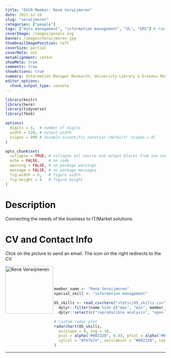```yaml
---
title: "OSCR Member: René Verwijmeren"
date: 2021-12-16
slug: "verwijmeren"
categories: ["people"]
tags: ["data management", "information management", "UL", "ERS"] # top 3 categories + unique + school
coverImage: /images/people.svg
banner: /images/Verwijmeren.jpg
thumbnailImagePosition: left
coverSize: partial
coverMeta: out
metaAlignment: center
showMeta: true
comments: true
showActions: true
summary: Information Manager Research, University Library & Erasmus Research Services
editor_options: 
  chunk_output_type: console
---
```


```r

library(knitr)
library(here)
library(tidyverse)
library(fmsb)

options(
  digits = 4,  # number of digits
  width = 120, # output width
  scipen = 999 # disable scientific notation (default: scipen = 0)
)

opts_chunk$set(
  collapse = TRUE, # collapse all source and output blocks from one code chunk into a single block
  echo = FALSE,    # no code
  warning = FALSE, # no package warnings
  message = FALSE, # no package messages
  fig.width = 6,   # figure width
  fig.height = 6   # figure height
)

```

# Description

Connecting the needs of the business to IT/Market solutions.
 
# CV and Contact Info

Click on the picture to send an email. The icon on the right redirects to the CV.

<!-- EMAIL -->
<p>
  <a href="mailto:rene.verwijmeren@eur.nl">
  <img border="0" alt="René Verwijmeren" src="/images/Verwijmeren.jpg" width="150" height="150" align="left">
  </a>
</p>

<!-- CV -->
<p align="center">
  <a href="https://www.linkedin.com/in/ren%C3%A9-verwijmeren-77446012/" class="fa fa-file fa-2x" style="color:#00B969;">
  </a>
</p>

<BR><BR><BR>

<!-- # Expertise -->

```r

member_name <- "René Verwijmeren"
special_skill <- "information management"

OS_skills <- read_csv(here("static/OS_skills.csv")) %>%
  dplyr::filter(name %in% c("max", "min", member_name)) %>%
  dplyr::select(c("reproducible analysis", "open access", all_of(special_skill), "data management", "open source software", "data sharing", "preregistration"))

# custom radar plot
radarchart(OS_skills,
  axistype = 0, seg = 10,
  pcol = alpha("#002328", 0.8), pfcol = alpha("#00B969", 0.6), plwd = 4, centerzero = TRUE, # polygon
  cglcol = "#7e7e7e", axislabcol = "#002328", caxislabels = seq(0, 10, 2), cglwd = 0.8 # grid
)

```

***


